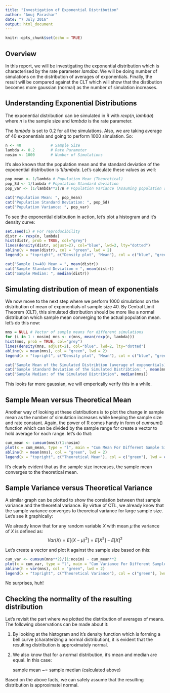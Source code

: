 ---
title: "Investigation of Exponential Distribution"
author: "Anuj Parashar"
date: "7 July 2016"
output: html_document
---

```{r setup, include=FALSE}
knitr::opts_chunk$set(echo = TRUE)
```

## Overview
In this report, we will be investigating the exponential distribution which is characterised by the rate parameter $lamdba$. We will be doing number of simulations on the distribution of averages of exponentials. Finally, the result will be compared against the CLT which will show that the distibution becomes more gaussian (normal) as the number of simulation increases.

## Understanding Exponential Distributions
The exponential distribution can be simulated in R with $rexp(n, lambda)$
where $n$ is the sample size and $lambda$ is the rate parameter.

The $lambda$ is set to 0.2 for all the simulations. Also, we are taking average of 40 exponentials and going to perform 1000 simulation. So:
```{r}
n <- 40             # Sample Size
lambda <- 0.2       # Rate Parameter
nosim <- 1000       # Number of Simulations
```

It's also known that the population mean and the standard deviation of the exponential distribution is $1/lambda$. Let's calculate these values as well:
```{r}
pop_mean <- 1/lambda # Population Mean (Theoretical)
pop_Sd <- 1/lambda # Population Standard deviation
pop_var <- (1/lambda**2)/n # Population Variance (Assuming population size = sample size = 40)
```

```{r echo=FALSE}
cat("Population Mean: ", pop_mean)
cat("Population Standard Deviation: ", pop_Sd)
cat("Population Variance: ", pop_var)
```

To see the exponential distibution in action, let's plot a histogram and it's density curve:
```{r}
set.seed(1) # For reproducibility
distr <- rexp(n, lambda)
hist(distr, prob = TRUE, col="grey")
lines(density(distr, adjust=2), col="blue", lwd=2, lty="dotted")
abline(v = mean(distr), col = "green", lwd = 2)
legend(x = "topright", c("Density plot", "Mean"), col = c("blue", "green"), lwd = c(2, 2))
```

```{r echo=FALSE}
cat("Sample (n=40) Mean = ", mean(distr))
cat("Sample Standard Deviation = ", mean(distr))
cat("Sample Median: ", median(distr))
```

## Simulating distribution of mean of exponentials
We now move to the next step where we perform 1000 simulations on the distribution of mean of exponentials of sample size 40. By Central Limit Theorem (CLT), this simulated distribution should be more like a normal distribution which sample mean converging to the actual population mean. let's do this now:
```{r}
mns = NULL # Vector of sample means for different simulations
for (i in 1 : nosim) mns <- c(mns, mean(rexp(n, lambda)))
hist(mns, prob = TRUE, col="grey")
lines(density(mns, adjust=2), col="blue", lwd=2, lty="dotted")
abline(v = mean(mns), col = "green", lwd = 2)
legend(x = "topright", c("Density plot", "Mean"), col = c("blue", "green"), lwd = c(2, 2))
```
```{r echo=FALSE}
cat("Sample Mean of the Simulated Distribtion (average of exponentials): ", mean(mns))
cat("Sample Standard Deviation of the Simulated Distribtion: ", mean(mns))
cat("Sample Median: of the Simulated Distribtion", median(mns))
```

This looks far more gaussian, we will emperically verify this in a while.

## Sample Mean versus Theoretical Mean
Another way of looking at these distributions is to plot the change in sample mean as the number of simulation increases while keeping the sample size and rate constant. Again, the power of R comes handy in form of $cumsum()$ function which can be divided by the sample range for create a vector to hold average for each range. let's do that:

```{r}
cum_mean <- cumsum(mns)/(1:nosim)
plot(x = cum_mean, type = "l", main = "Cum Mean For Different Sample Size", xlab = "Sample Size", ylab = "Cum Mean")
abline(h = mean(mns), col = "green", lwd = 2)
legend(x = "topright", c("Theoretical Mean"), col = c("green"), lwd = c(2, 2))
```

It's clearly evident that as the sample size increases, the sample mean converges to the theoretical mean.

## Sample Variance versus Theoretical Variance
A similar graph can be plotted to show the corelation between that sample variance and the theoretial variance. By virtue of CTL, we already know that the sample variance converges to theoreical variance for large sample size. Let's see it graphically:

We already know that for any random variable $X$ with mean $\mu$ the variance of $X$ is defined as:
$$ Var(X) = E[(X - \mu)^2] = E[X^2] - E[X]^2 $$

Let's create a vector and plot it against the sample size based on this:
```{r}
cum_var <- cumsum(mns**2)/(1:nosim) - cum_mean**2
plot(x = cum_var, type = "l", main = "Cum Variance For Different Sample Size", xlab = "Sample Size", ylab = "Cum Variance")
abline(h = var(mns), col = "green", lwd = 2)
legend(x = "topright", c("Theoretical Variance"), col = c("green"), lwd = c(2, 2))
```

No surprises, huh!

## Checking the normality of the resulting distribution
Let's revisit the part where we plotted the distribution of averages of means. The following observations can be made about it:

1. By looking at the histogram and it's density function which is forming a bell curve (charaterizing a normal distribution), it is evident that the resulting distribution is approximately normal.

2. We also know that for a normal distribution, it's mean and median are equal. In this case:
   
   sample mean ~= sample median (calculated above)
   
Based on the above facts, we can safely assume that the resulting distribution is approximatel normal.
